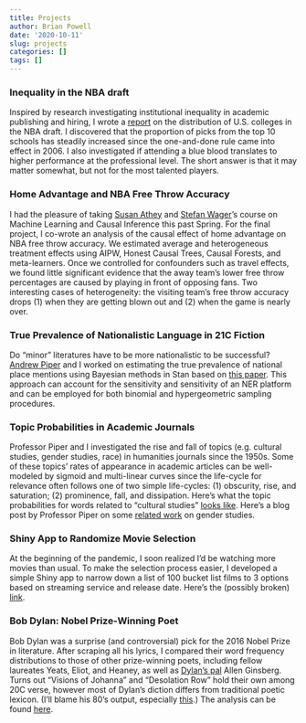 ```yaml
---
title: Projects
author: Brian Powell
date: '2020-10-11'
slug: projects
categories: []
tags: []
---
```


### Inequality in the NBA draft

Inspired by research investigating institutional inequality in academic publishing and hiring, I wrote a [report](https://txtlab.org/wp-content/uploads/2020/02/Unlevel_Fields_2020.pdf) on the distribution of U.S. colleges in the NBA draft. I discovered that the proportion of picks from the top 10 schools has steadily increased since the one-and-done rule came into effect in 2006. I also investigated if attending a blue blood translates to higher performance at the professional level. The short answer is that it may matter somewhat, but not for the most talented players.

### Home Advantage and NBA Free Throw Accuracy

I had the pleasure of taking [Susan Athey](https://athey.people.stanford.edu) and [Stefan Wager](https://web.stanford.edu/~swager/)'s course on Machine Learning and Causal Inference this past Spring. For the final project, I co-wrote an analysis of the causal effect of home advantage on NBA free throw accuracy. We estimated average and heterogeneous treatment effects using AIPW, Honest Causal Trees, Causal Forests, and meta-learners. Once we controlled for confounders such as travel effects, we found little significant evidence that the away team's lower free throw percentages are caused by playing in front of opposing fans. Two interesting cases of heterogeneity: the visiting team's free throw accuracy drops (1) when they are getting blown out and (2) when the game is nearly over.

### True Prevalence of Nationalistic Language in 21C Fiction

Do "minor" literatures have to be more nationalistic to be successful? [Andrew Piper](http://piperlab.mcgill.ca/about.html) and I worked on estimating the true prevalence of national place mentions using Bayesian methods in Stan based on [this paper](https://pubmed.ncbi.nlm.nih.gov/18346298/). This approach can account for the sensitivity and sensitivity of an NER platform and can be employed for both binomial and hypergeometric sampling procedures.

### Topic Probabilities in Academic Journals

Professor Piper and I investigated the rise and fall of topics (e.g. cultural studies, gender studies, race) in humanities journals since the 1950s. Some of these topics' rates of appearance in academic articles can be well-modeled by sigmoid and multi-linear curves since the life-cycle for relevance often follows one of two simple life-cycles: (1) obscurity, rise, and saturation; (2) prominence, fall, and dissipation. Here's what the topic probabilities for words related to "cultural studies" [looks like]("https://brianmpowell.com/Cultural_Studies_Sigmoid.pdf"). Here's a blog post by Professor Piper on some [related work](https://txtlab.org/2018/11/more-gender-trouble/) on gender studies.

### Shiny App to Randomize Movie Selection

At the beginning of the pandemic, I soon realized I'd be watching more movies than usual. To make the selection process easier, I developed a simple Shiny app to narrow down a list of 100 bucket list films to 3 options based on streaming service and release date. Here's the (possibly broken) [link](https://brian-powell.shinyapps.io/top100movies/).


### Bob Dylan: Nobel Prize-Winning Poet

Bob Dylan was a surprise (and controversial) pick for the 2016 Nobel Prize in literature. After scraping all his lyrics, I compared their word frequency distributions to those of other prize-winning poets, including fellow laureates Yeats, Eliot, and Heaney, as well as [Dylan's pal](https://www.youtube.com/watch?v=MGxjIBEZvx0) Allen Ginsberg. Turns out "Visions of Johanna" and "Desolation Row" hold their own among 20C verse, however most of Dylan's diction differs from traditional poetic lexicon. (I'll blame his 80's output, especially [this](https://www.bobdylan.com/songs/everything-broken/).) The analysis can be found [here](https://brianmpowell.com/Dylan_Poetry_Paper.pdf).

